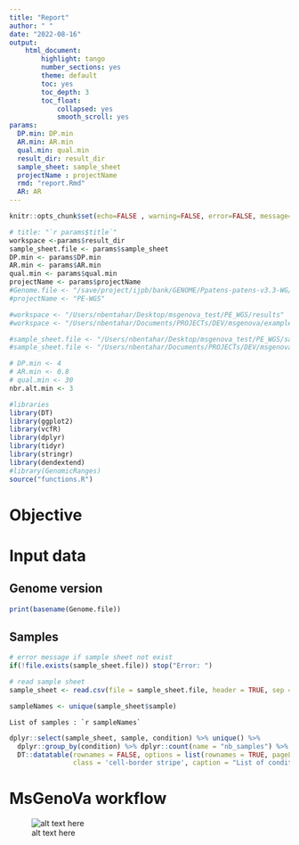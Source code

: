 ```yaml
---
title: "Report"
author: " "
date: "2022-08-16"
output:
    html_document:
        highlight: tango
        number_sections: yes
        theme: default
        toc: yes
        toc_depth: 3
        toc_float:
            collapsed: yes
            smooth_scroll: yes
params:
  DP.min: DP.min
  AR.min: AR.min
  qual.min: qual.min
  result_dir: result_dir
  sample_sheet: sample_sheet
  projectName : projectName
  rmd: "report.Rmd"
  AR: AR
---
```



```r
knitr::opts_chunk$set(echo=FALSE , warning=FALSE, error=FALSE, message=FALSE, out.width="70%", fig.show="hold", eval = FALSE)
```


```r
# title: "`r params$title`"
workspace <-params$result_dir
sample_sheet.file <- params$sample_sheet
DP.min <- params$DP.min
AR.min <- params$AR.min
qual.min <- params$qual.min
projectName <- params$projectName
#Genome.file <- "/save/project/ijpb/bank/GENOME/Ppatens-patens-v3.3-WG/Ppatens-patens-v3.3-WG.fa"
#projectName <- "PE-WGS"

#workspace <- "/Users/nbentahar/Desktop/msgenova_test/PE_WGS/results"
#workspace <- "/Users/nbentahar/Documents/PROJECTs/DEV/msgenova/examples/soj/results/"

#sample_sheet.file <- "/Users/nbentahar/Desktop/msgenova_test/PE_WGS/sample_sheet_PE.txt"
#sample_sheet.file <- "/Users/nbentahar/Documents/PROJECTs/DEV/msgenova/examples/soj/sample_sheet_soj_3samples.txt"

# DP.min <- 4
# AR.min <- 0.8
# qual.min <- 30
nbr.alt.min <- 3
```


```r
#libraries
library(DT)
library(ggplot2)
library(vcfR)
library(dplyr)
library(tidyr)
library(stringr)
library(dendextend) 
#library(GenomicRanges)
source("functions.R")
```

# Objective



# Input data
## Genome version
```r
print(basename(Genome.file))
```


## Samples
```r
# error message if sample sheet not exist
if(!file.exists(sample_sheet.file)) stop("Error: ")

# read sample sheet
sample_sheet <- read.csv(file = sample_sheet.file, header = TRUE, sep = "\t")
```

```r
sampleNames <- unique(sample_sheet$sample)
```

```
List of samples : `r sampleNames`
```

```r

dplyr::select(sample_sheet, sample, condition) %>% unique() %>% 
  dplyr::group_by(condition) %>% dplyr::count(name = "nb_samples") %>% 
  DT::datatable(rownames = FALSE, options = list(rownames = TRUE, pageLength = 6, scrollX = T, dom = 'tip'),
                class = 'cell-border stripe', caption = "List of conditions")

```

# MsGenoVa workflow

![alt text here](workflow.png)


